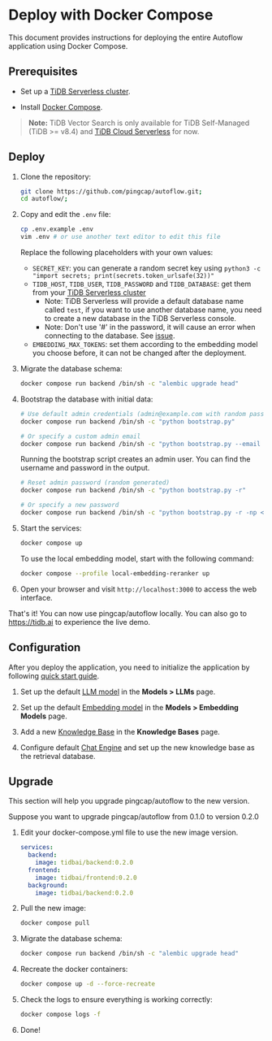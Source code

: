 # Deploy with Docker Compose


This document provides instructions for deploying the entire Autoflow application using Docker Compose.

## Prerequisites

- Set up a [TiDB Serverless cluster](https://docs.pingcap.com/tidbcloud/tidb-cloud-quickstart).  

- Install [Docker Compose](https://docs.docker.com/compose/install/).

> **Note:**
> TiDB Vector Search is only available for TiDB Self-Managed (TiDB >= v8.4) and [TiDB Cloud Serverless](https://ai.pingcap.com/) for now.

## Deploy

1. Clone the repository:

    ```bash
    git clone https://github.com/pingcap/autoflow.git;
    cd autoflow/;
    ```

2. Copy and edit the `.env` file:

    ```bash
    cp .env.example .env
    vim .env # or use another text editor to edit this file
    ```

    Replace the following placeholders with your own values:
    - `SECRET_KEY`: you can generate a random secret key using `python3 -c "import secrets; print(secrets.token_urlsafe(32))"`
    - `TIDB_HOST`, `TIDB_USER`, `TIDB_PASSWORD` and `TIDB_DATABASE`: get them from your [TiDB Serverless cluster](https://tidbcloud.com/)
      - Note: TiDB Serverless will provide a default database name called `test`, if you want to use another database name, you need to create a new database in the TiDB Serverless console.
      - Note: Don't use '#' in the password, it will cause an error when connecting to the database. See [issue](https://github.com/pydantic/pydantic/issues/8061).
    - `EMBEDDING_MAX_TOKENS`: set them according to the embedding model you choose before, it can not be changed after the deployment.

3. Migrate the database schema:

    ```bash
    docker compose run backend /bin/sh -c "alembic upgrade head"
    ```

4. Bootstrap the database with initial data:

    ```bash
    # Use default admin credentials (admin@example.com with random password)
    docker compose run backend /bin/sh -c "python bootstrap.py"

    # Or specify a custom admin email
    docker compose run backend /bin/sh -c "python bootstrap.py --email new-admin@example.com"
    ```

    Running the bootstrap script creates an admin user. You can find the username and password in the output.

    ```bash
    # Reset admin password (random generated)
    docker compose run backend /bin/sh -c "python bootstrap.py -r"

    # Or specify a new password
    docker compose run backend /bin/sh -c "python bootstrap.py -r -np <new_password>"
    ```

5. Start the services:

    ```bash
    docker compose up
    ```

    To use the local embedding model, start with the following command:

    ```bash
    docker compose --profile local-embedding-reranker up
    ```

6. Open your browser and visit `http://localhost:3000` to access the web interface.

That's it! You can now use pingcap/autoflow locally. You can also go to https://tidb.ai to experience the live demo.


## Configuration

After you deploy the application, you need to initialize the application by following [quick start guide](./quick-start.mdx).

1. Set up the default [LLM model](./llm.mdx) in the **Models > LLMs** page.

2. Set up the default [Embedding model](./embedding-model.mdx) in the **Models > Embedding Models** page.

3. Add a new [Knowledge Base](./knowledge-base.mdx) in the **Knowledge Bases** page.

4. Configure default [Chat Engine](./chat-engine.mdx) and set up the new knowledge base as the retrieval database.

## Upgrade

This section will help you upgrade pingcap/autoflow to the new version.

Suppose you want to upgrade pingcap/autoflow from 0.1.0 to version 0.2.0

1. Edit your docker-compose.yml file to use the new image version.

    ```yaml
    services:
      backend:
        image: tidbai/backend:0.2.0
      frontend:
        image: tidbai/frontend:0.2.0
      background:
        image: tidbai/backend:0.2.0
    ```

2. Pull the new image:

    ```bash
    docker compose pull
    ```

3. Migrate the database schema:

    ```bash
    docker compose run backend /bin/sh -c "alembic upgrade head"
    ```

4. Recreate the docker containers:

    ```bash
    docker compose up -d --force-recreate
    ```

5. Check the logs to ensure everything is working correctly:

    ```bash
    docker compose logs -f
    ```

6. Done!
